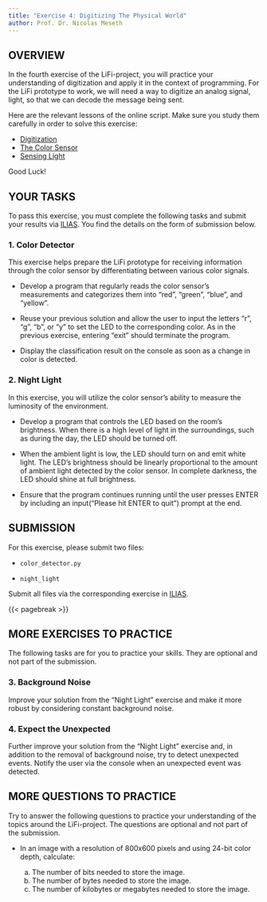 ```yaml
---
title: "Exercise 4: Digitizing The Physical World"
author: Prof. Dr. Nicolas Meseth
---
```


## OVERVIEW

In the fourth exercise of the LiFi-project, you will practice your understanding of digitization and apply it in the context of programming. For the LiFi prototype to work, we will need a way to digitize an analog signal, light, so that we can decode the message being sent.

Here are the relevant lessons of the online script. Make sure you study them carefully in order to solve this exercise:

-   [Digitization](https://lifi.datalit.de/lifi-project-part-1/from-analog-to-digital/digitization)
-   [The Color Sensor](https://lifi.datalit.de/lifi-project-part-1/from-analog-to-digital/the-color-sensor)
-   [Sensing Light](https://lifi.datalit.de/lifi-project-part-1/from-analog-to-digital/signals-over-light)

Good Luck!

## YOUR TASKS

To pass this exercise, you must complete the following tasks and submit your results via [ILIAS](https://lms.hs-osnabrueck.de). You find the details on the form of submission below.

### 1. Color Detector

This exercise helps prepare the LiFi prototype for receiving information through the color sensor by differentiating between various color signals.

-   Develop a program that regularly reads the color sensor's measurements and categorizes them into "red", "green", "blue", and "yellow".

-   Reuse your previous solution and allow the user to input the letters "r", "g", "b", or "y" to set the LED to the corresponding color. As in the previous exercise, entering "exit" should terminate the program.

-   Display the classification result on the console as soon as a change in color is detected.

### 2. Night Light

In this exercise, you will utilize the color sensor's ability to measure the luminosity of the environment.

-   Develop a program that controls the LED based on the room's brightness. When there is a high level of light in the surroundings, such as during the day, the LED should be turned off.

-   When the ambient light is low, the LED should turn on and emit white light. The LED's brightness should be linearly proportional to the amount of ambient light detected by the color sensor. In complete darkness, the LED should shine at full brightness.

-   Ensure that the program continues running until the user presses ENTER by including an input("Please hit ENTER to quit") prompt at the end.

## SUBMISSION

For this exercise, please submit two files:

-   `color_detector.py`

-   `night_light`

Submit all files via the corresponding exercise in [ILIAS](https://lms.hs-osnabrueck.de).

{{< pagebreak >}}

## MORE EXERCISES TO PRACTICE

The following tasks are for you to practice your skills. They are optional and not part of the submission.

### 3. Background Noise 

Improve your solution from the "Night Light" exercise and make it more robust by considering constant background noise.

### 4. Expect the Unexpected

Further improve your solution from the "Night Light" exercise and, in addition to the removal of background noise, try to detect unexpected events. Notify the user via the console when an unexpected event was detected.

## MORE QUESTIONS TO PRACTICE

Try to answer the following questions to practice your understanding of the topics around the LiFi-project. The questions are optional and not part of the submission.

-   In an image with a resolution of 800x600 pixels and using 24-bit color depth, calculate:

    a) The number of bits needed to store the image.
    b) The number of bytes needed to store the image.
    c) The number of kilobytes or megabytes needed to store the image.
